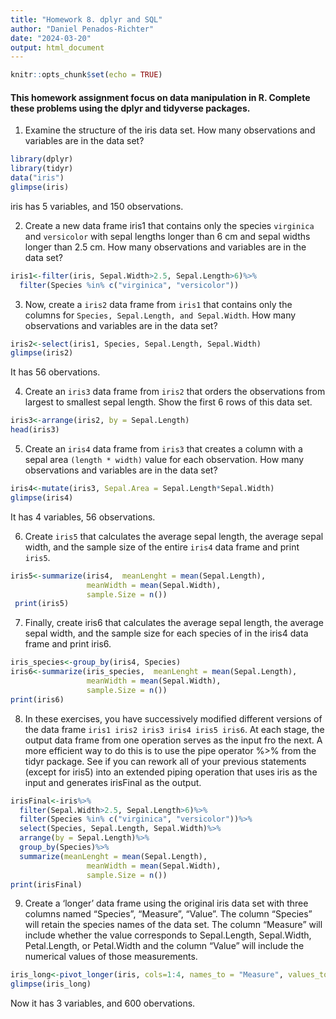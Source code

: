 ```yaml
---
title: "Homework 8. dplyr and SQL"
author: "Daniel Penados-Richter"
date: "2024-03-20"
output: html_document
---
```


```r
knitr::opts_chunk$set(echo = TRUE)
```

#### This homework assignment focus on data manipulation in R. Complete these problems using the dplyr and tidyverse packages.

1. Examine the structure of the iris data set. How many observations and variables are in the data set?

``` r
library(dplyr)
library(tidyr)
data("iris")
glimpse(iris)
```

iris has 5 variables, and 150 observations. 

2. Create a new data frame iris1 that contains only the species ```virginica``` and ```versicolor``` with sepal lengths longer than 6 cm and sepal widths longer than 2.5 cm. How many observations and variables are in the data set?

```r
iris1<-filter(iris, Sepal.Width>2.5, Sepal.Length>6)%>%
  filter(Species %in% c("virginica", "versicolor"))

```

3. Now, create a ```iris2``` data frame from ```iris1``` that contains only the columns for ```Species, Sepal.Length, and Sepal.Width```. How many observations and variables are in the data set?

```r
iris2<-select(iris1, Species, Sepal.Length, Sepal.Width)
glimpse(iris2)
```

It has 56 obervations. 

4. Create an ```iris3``` data frame from ```iris2``` that orders the observations from largest to smallest sepal length. Show the first 6 rows of this data set.

```r
iris3<-arrange(iris2, by = Sepal.Length)
head(iris3)

```

5. Create an ```iris4``` data frame from ```iris3``` that creates a column with a sepal area ```(length * width)``` value for each observation. How many observations and variables are in the data set?

```r
iris4<-mutate(iris3, Sepal.Area = Sepal.Length*Sepal.Width)
glimpse(iris4)
```

It has 4 variables, 56 observations. 


6. Create ```iris5``` that calculates the average sepal length, the average sepal width, and the sample size of the entire ```iris4``` data frame and print ```iris5```.

```R
iris5<-summarize(iris4,  meanLenght = mean(Sepal.Length), 
                 meanWidth = mean(Sepal.Width), 
                 sample.Size = n())
 print(iris5)

```

7. Finally, create iris6 that calculates the average sepal length, the average sepal width, and the sample size for each species of in the iris4 data frame and print iris6.

```r
iris_species<-group_by(iris4, Species)
iris6<-summarize(iris_species,  meanLenght = mean(Sepal.Length), 
                 meanWidth = mean(Sepal.Width), 
                 sample.Size = n())
print(iris6)
```
8. In these exercises, you have successively modified different versions of the data frame ```iris1 iris2 iris3 iris4 iris5 iris6```. At each stage, the output data frame from one operation serves as the input fro the next. A more efficient way to do this is to use the pipe operator %>% from the tidyr package. See if you can rework all of your previous statements (except for iris5) into an extended piping operation that uses iris as the input and generates irisFinal as the output.

```r
irisFinal<-iris%>%
  filter(Sepal.Width>2.5, Sepal.Length>6)%>%
  filter(Species %in% c("virginica", "versicolor"))%>%
  select(Species, Sepal.Length, Sepal.Width)%>%
  arrange(by = Sepal.Length)%>%
  group_by(Species)%>%
  summarize(meanLenght = mean(Sepal.Length), 
                 meanWidth = mean(Sepal.Width), 
                 sample.Size = n())
print(irisFinal)
```
9. Create a ‘longer’ data frame using the original iris data set with three columns named “Species”, “Measure”, “Value”. The column “Species” will retain the species names of the data set. The column “Measure” will include whether the value corresponds to Sepal.Length, Sepal.Width, Petal.Length, or Petal.Width and the column “Value” will include the numerical values of those measurements.

```r
iris_long<-pivot_longer(iris, cols=1:4, names_to = "Measure", values_to = "Values")
glimpse(iris_long)

```
Now it has 3 variables, and 600 obervations. 